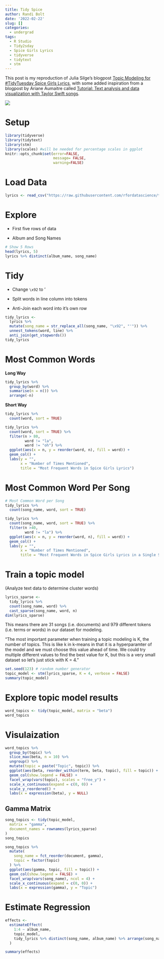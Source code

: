 ```yaml
---
title: Tidy Spice
author: Randi Bolt
date: '2022-02-22'
slug: []
categories:
  - undergrad
tags:
  - R Studio
  - Tidy2sday
  - Spice Girls Lyrics
  - tidyverse
  - tidytext
  - stm
---
```


This post is my reproduction of Julia Silge's blogpost [Topic Modeling for #TidyTuesday Spice Girls Lyrics](https://juliasilge.com/blog/spice-girls/), with some added inspiration from a blogpost by Ariane Aumaitre called [Tutorial: Text analysis and data visualization with Taylor Swift songs](https://arianeaumaitre.com/2019/09/15/tutorial-text-analysis-and-data-visualization-with-taylor-swift-songs/). 

![](engflag.png)


# Setup

```r
library(tidyverse) 
library(tidytext)
library(stm)
library(scales) #will be needed for percentage scales in ggplot
knitr::opts_chunk$set(error=FALSE, 
                      message= FALSE,
                      warning=FALSE)
```

# Load Data

```r
lyrics <- read_csv("https://raw.githubusercontent.com/rfordatascience/tidytuesday/master/data/2021/2021-12-14/lyrics.csv")
```

# Explore

- First five rows of data 

- Album and Song Names

```r
# Show 5 Rows
head(lyrics, 5)
lyrics %>% distinct(album_name, song_name)
```

# Tidy 

- Change `\x92` to '

- Split words in line column into tokens

- Anti-Join each word into it's own row

```r
tidy_lyrics <-
  lyrics %>%
  mutate(song_name = str_replace_all(song_name, "\x92", "'")) %>%
  unnest_tokens(word, line) %>%
  anti_join(get_stopwords())
tidy_lyrics
```

# Most Common Words

**Long Way**

```r
tidy_lyrics %>%
  group_by(word) %>%
  summarise(n = n()) %>% 
  arrange(-n)
```

**Short Way**

```r
tidy_lyrics %>%
  count(word, sort = TRUE)
```


```r
tidy_lyrics %>%
  count(word, sort = TRUE) %>%
  filter(n > 80,
         word != "la",
         word != "oh") %>%
  ggplot(aes(x = n, y = reorder(word, n), fill = word)) +
  geom_col() + 
  labs(y = "",
       x = "Number of Times Mentioned",
       title = "Most Frequent Words in Spice Girls Lyrics")
```

# Most Common Word Per Song

```r
# Most Common Word per Song
tidy_lyrics %>%
  count(song_name, word, sort = TRUE)
```


```r
tidy_lyrics %>%
  count(song_name, word, sort = TRUE) %>%
  filter(n >40,
         word != "la") %>%
  ggplot(aes(x = n, y = reorder(word, n), fill = word)) +
  geom_col() + 
  labs(y = "",
       x = "Number of Times Mentioned",
       title = "Most Frequent Words in Spice Girls Lyrics in a Single Song") 

```

# Train a topic model

(Analyze text data to determine cluster words)

```r
lyrics_sparse <-
  tidy_lyrics %>%
  count(song_name, word) %>%
  cast_sparse(song_name, word, n)
dim(lyrics_sparse)
```

This means there are 31 songs (i.e. documents) and 979 different tokens (i.e. terms or words) in our dataset for modeling.

"The most important parameter when training a topic modeling is K, the number of topics. This is like k in k-means in that it is a hyperparamter of the model and we must choose this value ahead of time. We could try multiple different values to find the best value for K, but this is a very small dataset so let’s just stick with K = 4."

```r
set.seed(123) # random number generator 
topic_model <- stm(lyrics_sparse, K = 4, verbose = FALSE)
summary(topic_model)
```

# Explore topic model results

```r
word_topics <- tidy(topic_model, matrix = "beta")
word_topics 
```

# Visulaization

```r
word_topics %>%
  group_by(topic) %>%
  slice_max(beta, n = 10) %>%
  ungroup() %>%
  mutate(topic = paste("Topic", topic)) %>%
  ggplot(aes(beta, reorder_within(term, beta, topic), fill = topic)) +
  geom_col(show.legend = FALSE) +
  facet_wrap(vars(topic), scales = "free_y") +
  scale_x_continuous(expand = c(0, 0)) +
  scale_y_reordered() +
  labs(x = expression(beta), y = NULL)
```

## Gamma Matrix

```r
song_topics <- tidy(topic_model,
  matrix = "gamma",
  document_names = rownames(lyrics_sparse)
)
song_topics
```


```r
song_topics %>%
  mutate(
    song_name = fct_reorder(document, gamma),
    topic = factor(topic)
  ) %>%
  ggplot(aes(gamma, topic, fill = topic)) +
  geom_col(show.legend = FALSE) +
  facet_wrap(vars(song_name), ncol = 4) +
  scale_x_continuous(expand = c(0, 0)) +
  labs(x = expression(gamma), y = "Topic")
```

# Estimate Regression 

```r
effects <-
  estimateEffect(
    1:4 ~ album_name,
    topic_model,
    tidy_lyrics %>% distinct(song_name, album_name) %>% arrange(song_name)
  )
```

```r
summary(effects)
```







